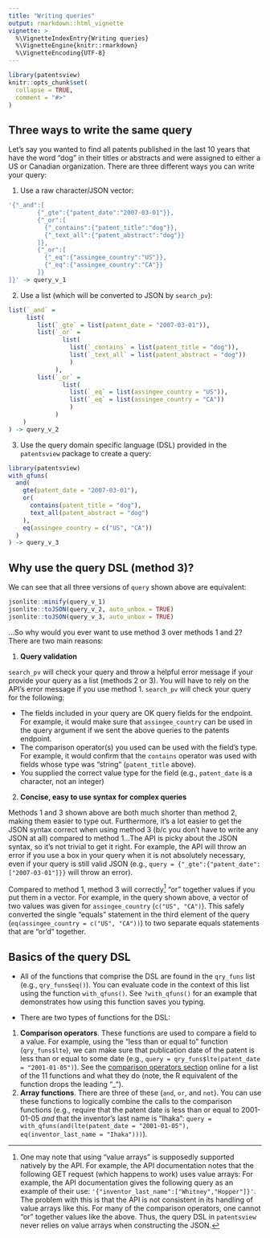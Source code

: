 ```yaml
---
title: "Writing queries"
output: rmarkdown::html_vignette
vignette: >
  %\VignetteIndexEntry{Writing queries}
  %\VignetteEngine{knitr::rmarkdown}
  %\VignetteEncoding{UTF-8}
---
```


```r
library(patentsview)
knitr::opts_chunk$set(
  collapse = TRUE,
  comment = "#>"
)
```

## Three ways to write the same query

Let's say you wanted to find all patents published in the last 10 years that have the word "dog" in their titles or abstracts and were assigned to either a US or Canadian organization. There are three different ways you can write your query: 

1. Use a raw character/JSON vector:

```r
'{"_and":[
        {"_gte":{"patent_date":"2007-03-01"}},
        {"_or":[
          {"_contains":{"patent_title":"dog"}},
          {"_text_all":{"patent_abstract":"dog"}}
        ]},
        {"_or":[
          {"_eq":{"assingee_country":"US"}},
          {"_eq":{"assingee_country":"CA"}}
        ]}
]}' -> query_v_1
```

2. Use a list (which will be converted to JSON by `search_pv`):

```r
list(`_and` = 
     list(
        list(`_gte` = list(patent_date = "2007-03-01")),
        list(`_or` = 
               list(
                 list(`_contains` = list(patent_title = "dog")),
                 list(`_text_all` = list(patent_abstract = "dog"))
                 )
             ),
        list(`_or` = 
               list(
                 list(`_eq` = list(assingee_country = "US")),
                 list(`_eq` = list(assingee_country = "CA"))
                 )
             )
    )
) -> query_v_2
```

3. Use the query domain specific language (DSL) provided in the `patentsview` package to create a query: 

```r
library(patentsview)
with_qfuns(
  and(
    gte(patent_date = "2007-03-01"),
    or(
      contains(patent_title = "dog"),
      text_all(patent_abstract = "dog")
    ),
    eq(assingee_country = c("US", "CA"))
  )
) -> query_v_3
```

## Why use the query DSL (method 3)?

We can see that all three versions of `query` shown above are equivalent:

```r
jsonlite::minify(query_v_1)
jsonlite::toJSON(query_v_2, auto_unbox = TRUE)
jsonlite::toJSON(query_v_3, auto_unbox = TRUE)
```

...So why would you ever want to use method 3 over methods 1 and 2? There are two main reasons:

1. **Query validation**

`search_pv` will check your query and throw a helpful error message if your provide your query as a list (methods 2 or 3). You will have to rely on the API's error message if you use method 1. `search_pv` will check your query for the following:

* The fields included in your query are OK query fields for the endpoint. For example, it would make sure that `assingee_country` can be used in the query argument if we sent the above queries to the patents endpoint.
* The comparison operator(s) you used can be used with the field's type. For example, it would confirm that the `contains` operator was used with fields whose type was "string" (`patent_title` above).
* You supplied the correct value type for the field (e.g., `patent_date` is a character, not an integer)

2. **Concise, easy to use syntax for complex queries**

Methods 1 and 3 shown above are both much shorter than method 2, making them easier to type out. Furthermore, it's a lot easier to get the JSON syntax correct when using method 3 (b/c you don't have to write any JSON at all) compared to method 1...The API is picky about the JSON syntax, so it's not trivial to get it right. For example, the API will throw an error if you use a box in your query when it is not absolutely necessary, even if your query is still valid JSON (e.g., `query = {"_gte":{"patent_date":["2007-03-01"]}}` will throw an error). 

Compared to method 1, method 3 will correctly[^1] "or" together values if you put them in a vector. For example, in the query shown above, a vector of two values was given for `assingee_country` (`c("US", "CA")`). This safely converted the single "equals" statement in the third element of the query (`eq(assingee_country = c("US", "CA"))`) to two separate equals statements that are "or'd" together. 

## Basics of the query DSL

* All of the functions that comprise the DSL are found in the `qry_funs` list (e.g., `qry_funs$eq()`). You can evaluate code in the context of this list using the function `with_qfuns()`. See  `?with_qfuns()` for an example that demonstrates how using this function saves you typing.

* There are two types of functions for the DSL:
1. **Comparison operators**. These functions are used to compare a field to a value. For example, using the "less than or equal to" function (`qry_funs$lte`), we can make sure that publication date of the patent is less than or equal to some date (e.g., `query = qry_funs$lte(patent_date = "2001-01-05")`). See the [comparison operators section](http://www.patentsview.org/api/query-language.html#field_list_format) online for a list of the 11 functions and what they do (note, the R equivalent of the function drops the leading "_"). 
2. **Array functions**. There are three of these (`and`, `or`, and `not`). You can use these functions to logically combine the calls to the comparison functions (e.g., require that the patent date is less than or equal to 2001-01-05 _and_ that the inventor's last name is "Ihaka": `query = with_qfuns(and(lte(patent_date = "2001-01-05"), eq(inventor_last_name = "Ihaka")))`).



[^1]: One may note that using "value arrays" is supposedly supported natively by the API. For example, the API documentation notes that the following GET request (which happens to work) uses value arrays: For example, the API documentation gives the following query as an example of their use: `'{"inventor_last_name":["Whitney","Hopper"]}'`. The problem with this is that the API is not consistent in its handling of value arrays like this. For many of the comparison operators, one cannot "or" together values like the above. Thus, the query DSL in `patentsview` never relies on value arrays when constructing the JSON.